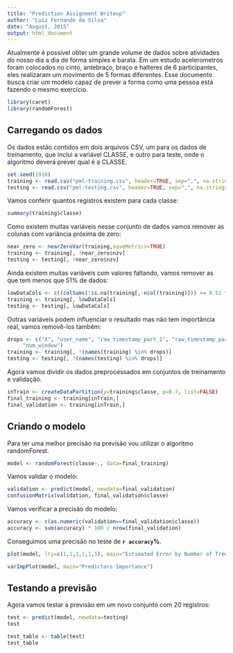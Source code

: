 ```yaml
---
title: "Prediction Assignment Writeup"
author: "Luiz Fernando da Silva"
date: "August, 2015"
output: html_document
---
```


Atualmente é possível obter um grande volume de dados sobre atividades do nosso dia a dia de forma simples e barata. Em um estudo acelerometros foram colocados no cinto, antebraço, braço e halteres de 6 participantes, eles realizaram um movimento de 5 formas diferentes. Esse documento busca criar um modelo capaz de prever a forma como uma pessoa está fazendo o mesmo exercício.

```r
library(caret)
library(randomForest)
```


## Carregando os dados

Os dados estão contidos em dois arquivos CSV, um para os dados de treinamento, que inclui a variável CLASSE, e outro para teste, onde o algoritmo deverá prever qual é a CLASSE.

```r
set.seed(1910)
training <- read.csv("pml-training.csv", header=TRUE, sep=",", na.strings=c("NA", "", "#DIV/0!"))
testing <- read.csv("pml-testing.csv", header=TRUE, sep=",", na.strings=c("NA", "", "#DIV/0!"))
```

Vamos conferir quantos registros existem para cada classe:

```r
summary(training$classe)
```

Como existem muitas variáveis nesse conjunto de dados vamos remover as colunas com variância próxima de zero:

```r
near_zero <- nearZeroVar(training,saveMetrics=TRUE)
training <- training[, !near_zero$nzv]
testing <- testing[, !near_zero$nzv]
```

Ainda existem muitas variáveis com valores faltando, vamos remover as que tem menos que 51% de dados:

```r
lowDataCols <- c((colSums(!is.na(training[,-ncol(training)])) >= 0.51 * nrow(training)))
training <- training[, lowDataCols]
testing <- testing[, lowDataCols]
```

Outras variáveis podem influenciar o resultado mas não tem importância real, vamos removê-los também:

```r
drops <- c("X", "user_name", "raw_timestamp_part_1", "raw_timestamp_part_2", "cvtd_timestamp", 
     "num_window")
training <- training[, !(names(training) %in% drops)]
testing <- testing[, !(names(testing) %in% drops)]
```

Agora vamos dividir os dados preprocessados em conjuntos de treinamento e validação.

```r
inTrain <- createDataPartition(y=training$classe, p=0.7, list=FALSE)
final_training <- training[inTrain,]
final_validation <- training[inTrain,]
```

## Criando o modelo

Para ter uma melhor precisão na previsão vou utilizar o algoritmo randomForest.

```r
model <- randomForest(classe~., data=final_training)
```

Vamos validar o modelo:

```r
validation <- predict(model, newdata=final_validation)
confusionMatrix(validation, final_validation$classe)
```

Vamos verificar a precisão do modelo:

```r
accuracy <- c(as.numeric(validation==final_validation$classe))
accuracy <- sum(accuracy) * 100 / nrow(final_validation)
```

Conseguimos uma precisão no teste de **`r accuracy`%**.

```r
plot(model, lty=c(1,1,1,1,1,1), main="Estimated Error by Number of Trees")
```

```r
varImpPlot(model, main="Predictors Importance")
```


## Testando a previsão

Agora vamos testar a previsão em um novo conjunto com 20 registros:

```r
test <- predict(model, newdata=testing)
test
```

```r
test_table <- table(test)
test_table
```






